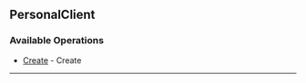 
## PersonalClient

### Available Operations

* [Create](/resources/personal_client/create) - Create

---
<Create />
